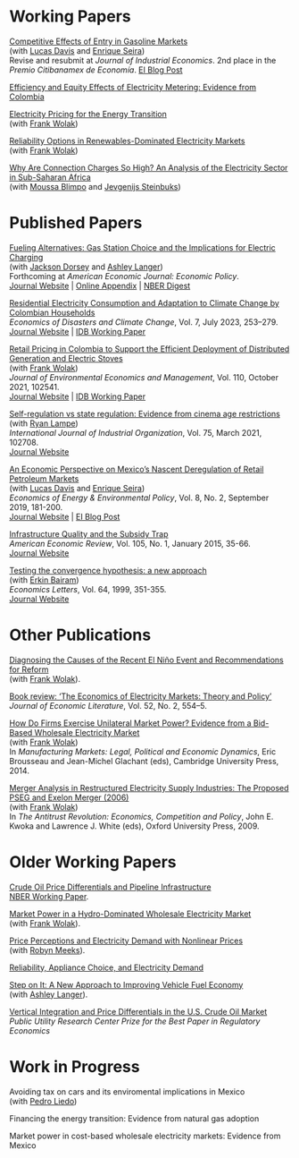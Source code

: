 # Working Papers

[Competitive Effects of Entry in Gasoline Markets](/files/competitive-effects-entry-gasoline.pdf)<br>
(with [Lucas Davis](https://faculty.haas.berkeley.edu/ldavis/) and [Enrique Seira](http://enriqueseira.weebly.com))<br>
Revise and resubmit at *Journal of Industrial Economics*. 2nd place in the *Premio Citibanamex de Economía*. [EI Blog Post](https://energyathaas.wordpress.com/2023/12/11/does-station-competition-drive-gas-prices/)

[Efficiency and Equity Effects of Electricity Metering: Evidence from Colombia](/files/electricity-metering.pdf)<br>

[Electricity Pricing for the Energy Transition](/files/electricity-pricing-energy-transition.pdf)<br>
(with [Frank Wolak](https://web.stanford.edu/group/fwolak/cgi-bin/))

[Reliability Options in Renewables-Dominated Electricity Markets](/files/capacity-payment-mechanism.pdf)<br>
(with [Frank Wolak](https://web.stanford.edu/group/fwolak/cgi-bin/))

[Why Are Connection Charges So High? An Analysis of the Electricity Sector in Sub-Saharan Africa](/files/why-are-connection-charges-so-high.pdf)<br>
(with [Moussa Blimpo](https://sites.google.com/site/mpblimpo/welcome-cv) and [Jevgenijs Steinbuks](http://www.steinbuks.info))


# Published Papers

[Fueling Alternatives: Gas Station Choice and the Implications for Electric Charging](/files/fueling-alternatives.pdf)<br>
(with [Jackson Dorsey](https://www.jacksonfdorsey.com) and [Ashley Langer](https://www.ashleylanger.com))<br>
Forthcoming at *American Economic Journal: Economic Policy*.<br>
[Journal Website](https://www.aeaweb.org/articles?id=10.1257/pol.20220130) | [Online Appendix](/files/fueling-alternatives-appendix.pdf) | [NBER Digest](https://www.nber.org/digest/202206/design-trade-offs-electric-vehicle-charging-networks)

[Residential Electricity Consumption and Adaptation to Climate Change by Colombian Households](/files/electricity-consumption-and-adaptation.pdf)<br>
*Economics of Disasters and Climate Change*, Vol. 7, July 2023, 253–279.<br>
[Journal Website](https://doi.org/10.1007/s41885-023-00131-3) | [IDB Working Paper](https://www.econstor.eu/handle/10419/289924)

[Retail Pricing in Colombia to Support the Efficient Deployment of Distributed Generation and Electric Stoves](/files/retail-pricing-in-colombia.pdf)<br>
(with [Frank Wolak](https://web.stanford.edu/group/fwolak/cgi-bin/))<br>
*Journal of Environmental Economics and Management*, Vol. 110, October 2021, 102541.<br>
[Journal Website](https://doi.org/10.1016/j.jeem.2021.102541) | [IDB Working Paper](https://www.econstor.eu/handle/10419/234652)

[Self-regulation vs state regulation: Evidence from cinema age restrictions](/files/self-regulation-versus-state-regulation.pdf)<br>
(with [Ryan Lampe](https://www.ryanlampe.com))<br>
*International Journal of Industrial Organization*, Vol. 75, March 2021, 102708.<br>
[Journal Website](https://doi.org/10.1016/j.ijindorg.2021.102708)

[An Economic Perspective on Mexico's Nascent Deregulation of Retail Petroleum Markets](/files/mexico-deregulation-petroleum.pdf)<br>
(with [Lucas Davis](https://faculty.haas.berkeley.edu/ldavis/) and [Enrique Seira](http://enriqueseira.weebly.com))<br>
*Economics of Energy & Environmental Policy*, Vol. 8, No. 2, September 2019, 181-200.<br>
[Journal Website](https://doi.org/10.5547/2160-5890.8.2.ldav) | [EI Blog Post](https://energyathaas.wordpress.com/2016/07/11/move-over-pemex/)

[Infrastructure Quality and the Subsidy Trap](/files/infrastructure-quality-and-subsidy-trap.pdf)<br>
*American Economic Review*, Vol. 105, No. 1, January 2015, 35-66.<br>
[Journal Website](https://doi.org/10.1257/aer.20110572)

[Testing the convergence hypothesis: a new approach](/files/testing-the-convergence-hypothesis.pdf)<br>
(with [Erkin Bairam](https://www.researchgate.net/scientific-contributions/Erkin-I-Bairam-2033580085))<br>
*Economics Letters*, Vol. 64, 1999, 351-355.<br>
[Journal Website](https://doi.org/10.1016/S0165-1765(99)00099-3)


# Other Publications

[Diagnosing the Causes of the Recent El Niño Event and Recommendations for Reform](/files/diagnosing-el-nino.pdf)<br>
(with [Frank Wolak](https://web.stanford.edu/group/fwolak/cgi-bin/)).

[Book review: 'The Economics of Electricity Markets: Theory and Policy'](/files/book-review-electricity-markets.pdf)<br>
*Journal of Economic Literature*, Vol. 52, No. 2, 554--5.

[How Do Firms Exercise Unilateral Market Power? Evidence from a Bid-Based Wholesale 
Electricity Market](/files/how-do-firms-exercise-market-power.pdf)<br>
(with [Frank Wolak](https://web.stanford.edu/group/fwolak/cgi-bin/))<br>
In *Manufacturing Markets: Legal, Political and Economic Dynamics*, Eric Brousseau and Jean-Michel Glachant (eds), Cambridge University Press, 2014.

[Merger Analysis in Restructured Electricity Supply Industries: The Proposed PSEG and 
Exelon Merger (2006)](/files/merger-analysis-in-restructured-electricity.pdf)<br>
(with [Frank Wolak](https://web.stanford.edu/group/fwolak/cgi-bin/))<br>
In *The Antitrust Revolution: Economics, Competition and Policy*, John E. Kwoka and Lawrence J. White (eds), Oxford University Press, 2009.


# Older Working Papers

[Crude Oil Price Differentials and Pipeline Infrastructure](/files/oil-price-differentials-pipeline.pdf)<br>
[NBER Working Paper](https://www.nber.org/papers/w24170).

[Market Power in a Hydro-Dominated Wholesale Electricity Market](/files/market-power-hydro-dominated.pdf)<br>
(with [Frank Wolak](https://web.stanford.edu/group/fwolak/cgi-bin/)).

[Price Perceptions and Electricity Demand with Nonlinear Prices](/files/price-perceptions.pdf)<br>
(with [Robyn Meeks](http://www.robynmeeks.com)).

[Reliability, Appliance Choice, and Electricity Demand](/files/reliability-appliance-choice.pdf)<br>

[Step on It: A New Approach to Improving Vehicle Fuel Economy](/files/step-on-it-fuel-economy.pdf)<br>
(with [Ashley Langer](https://www.ashleylanger.com)).

[Vertical Integration and Price Differentials in the U.S. Crude Oil Market](/files/vertical-integration-price-differentials.pdf)<br>
*Public Utility Research Center Prize for the Best Paper in Regulatory Economics*


# Work in Progress

Avoiding tax on cars and its enviromental implications in Mexico<br>
(with [Pedro Liedo](https://are.ucdavis.edu/people/grad-students/phd/pedro-liedo-orozco/))

Financing the energy transition: Evidence from natural gas adoption

Market power in cost-based wholesale electricity markets: Evidence from Mexico

